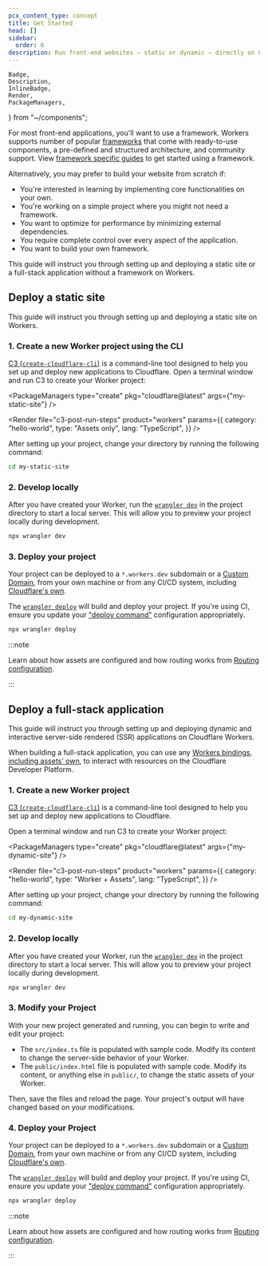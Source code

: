 ```yaml
---
pcx_content_type: concept
title: Get Started
head: []
sidebar:
  order: 6
description: Run front-end websites — static or dynamic — directly on Cloudflare's global network.
---
```


	Badge,
	Description,
	InlineBadge,
	Render,
	PackageManagers,
} from "~/components";

For most front-end applications, you'll want to use a framework. Workers supports number of popular [frameworks](/workers/frameworks/) that come with ready-to-use components, a pre-defined and structured architecture, and community support. View [framework specific guides](/workers/frameworks/) to get started using a framework.

Alternatively, you may prefer to build your website from scratch if:

- You're interested in learning by implementing core functionalities on your own.
- You're working on a simple project where you might not need a framework.
- You want to optimize for performance by minimizing external dependencies.
- You require complete control over every aspect of the application.
- You want to build your own framework.

This guide will instruct you through setting up and deploying a static site or a full-stack application without a framework on Workers.

## Deploy a static site

This guide will instruct you through setting up and deploying a static site on Workers.

### 1. Create a new Worker project using the CLI

[C3 (`create-cloudflare-cli`)](https://github.com/cloudflare/workers-sdk/tree/main/packages/create-cloudflare) is a command-line tool designed to help you set up and deploy new applications to Cloudflare. Open a terminal window and run C3 to create your Worker project:

<PackageManagers
	type="create"
	pkg="cloudflare@latest"
	args={"my-static-site"}
/>

<Render
	file="c3-post-run-steps"
	product="workers"
	params={{
		category: "hello-world",
		type: "Assets only",
		lang: "TypeScript",
	}}
/>

After setting up your project, change your directory by running the following command:

```sh
cd my-static-site
```

### 2. Develop locally

After you have created your Worker, run the [`wrangler dev`](/workers/wrangler/commands/#dev) in the project directory to start a local server. This will allow you to preview your project locally during development.

```sh
npx wrangler dev
```

### 3. Deploy your project

Your project can be deployed to a `*.workers.dev` subdomain or a [Custom Domain](/workers/configuration/routing/custom-domains/), from your own machine or from any CI/CD system, including [Cloudflare's own](/workers/ci-cd/builds/).

The [`wrangler deploy`](/workers/wrangler/commands/#deploy) will build and deploy your project. If you're using CI, ensure you update your ["deploy command"](/workers/ci-cd/builds/configuration/#build-settings) configuration appropriately.

```sh
npx wrangler deploy
```

:::note

Learn about how assets are configured and how routing works from [Routing configuration](/workers/static-assets/routing/).

:::

## Deploy a full-stack application

This guide will instruct you through setting up and deploying dynamic and interactive server-side rendered (SSR) applications on Cloudflare Workers.

When building a full-stack application, you can use any [Workers bindings](/workers/runtime-apis/bindings/), [including assets' own](/workers/static-assets/binding/), to interact with resources on the Cloudflare Developer Platform.

### 1. Create a new Worker project

[C3 (`create-cloudflare-cli`)](https://github.com/cloudflare/workers-sdk/tree/main/packages/create-cloudflare) is a command-line tool designed to help you set up and deploy new applications to Cloudflare.

Open a terminal window and run C3 to create your Worker project:

<PackageManagers
	type="create"
	pkg="cloudflare@latest"
	args={"my-dynamic-site"}
/>

<Render
	file="c3-post-run-steps"
	product="workers"
	params={{
		category: "hello-world",
		type: "Worker + Assets",
		lang: "TypeScript",
	}}
/>

After setting up your project, change your directory by running the following command:

```sh
cd my-dynamic-site
```

### 2. Develop locally

After you have created your Worker, run the [`wrangler dev`](/workers/wrangler/commands/#dev) in the project directory to start a local server. This will allow you to preview your project locally during development.

```sh
npx wrangler dev
```

### 3. Modify your Project

With your new project generated and running, you can begin to write and edit your project:

- The `src/index.ts` file is populated with sample code. Modify its content to change the server-side behavior of your Worker.
- The `public/index.html` file is populated with sample code. Modify its content, or anything else in `public/`, to change the static assets of your Worker.

Then, save the files and reload the page. Your project's output will have changed based on your modifications.

### 4. Deploy your Project

Your project can be deployed to a `*.workers.dev` subdomain or a [Custom Domain](/workers/configuration/routing/custom-domains/), from your own machine or from any CI/CD system, including [Cloudflare's own](/workers/ci-cd/builds/).

The [`wrangler deploy`](/workers/wrangler/commands/#deploy) will build and deploy your project. If you're using CI, ensure you update your ["deploy command"](/workers/ci-cd/builds/configuration/#build-settings) configuration appropriately.

```sh
npx wrangler deploy
```

:::note

Learn about how assets are configured and how routing works from [Routing configuration](/workers/static-assets/routing/).

:::
